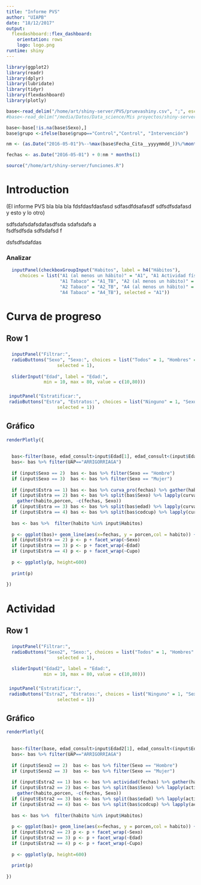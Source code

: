 ```yaml
---
title: "Informe PVS"
author: "UIAPB"
date: "18/12/2017"
output: 
  flexdashboard::flex_dashboard:
    orientation: rows
    logo: logo.png
runtime: shiny
---
```



```r
library(ggplot2)
library(readr)
library(dplyr)
library(lubridate)
library(tidyr)
library(flexdashboard)
library(plotly)

base<-read_delim("/home/art/shiny-server/PVS/pruevashiny.csv", ";", escape_double = FALSE, locale = locale(date_names = "es", date_format = " %d/%m/%Y"), trim_ws = TRUE)
#base<-read_delim("/media/Datos/Data_science/Mis proyectos/shiny-server/PVS/pruevashiny.csv", ";", escape_double = FALSE, locale = locale(date_names = "es", date_format = " %d/%m/%Y"), trim_ws = TRUE)

base<-base[!is.na(base$Sexo),]
base$grupo <-ifelse(base$grupo=="Control","Control", "Intervención")

nm <- (as.Date("2016-05-01")%--%max(base$Fecha_Cita__yyyymmdd_))%/%months(1)

fechas <- as.Date("2016-05-01") + 0:nm * months(1)

source("/home/art/shiny-server/funciones.R")

```

# Introduction {.sidebar}

(El informe PVS bla bla bla fdsfdasfdasfasd        sdfasdfdsafasdf
sdfsdfsdafasd     
y esto y lo otro) 


sdfsdafsdafsdafasdfsda  sdafsdafs a     
fsdfsdfsda sdfsdafsd f     

dsfsdfsdafdas



### Analizar  
```r
  inputPanel(checkboxGroupInput("Habitos", label = h4("Hábitos"), 
     choices = list("A1 (al menos un hábito)" = "A1", "A1 Actividad física" = "A1_AF", "A1 Dieta" = "A1_DT", 
                    "A1 Tabaco" = "A1_TB", "A2 (al menos un hábito)" = "A2", "A2 Actividad física" = "A2_AF", "A2 Dieta" = "A2_DT", 
                    "A2 Tabaco" = "A2_TB", "A4 (al menos un hábito)" = "A4", "A4 Actividad física" = "A4_AF", "A4 Dieta" = "A4_DT", 
                    "A4 Tabaco" = "A4_TB"), selected = "A1"))       
```



# Curva de progreso

## Row 1 {data-height=250}

### 
```r

  inputPanel("Filtrar:",
  radioButtons("Sexo", "Sexo:", choices = list("Todos" = 1, "Hombres" = 2, "Mujeres" = 3), 
                   selected = 1),
  
  sliderInput("Edad", label = "Edad:",
              min = 10, max = 80, value = c(10,80)))
```

### 
```r
     
 inputPanel("Estratificar:",
 radioButtons("Estra", "Estratos:", choices = list("Ninguno" = 1, "Sexo" = 2, "Edad" = 3, "Cupos" = 4), 
                   selected = 1))
```
  

## Gráfico  {data-height=500}
```r

renderPlotly({
  
  
  bas<-filter(base, edad_consult>input$Edad[1], edad_consult<(input$Edad[2]+1))
  bas<- bas %>% filter(UAP=="ARRIGORRIAGA")
  
  if (input$Sexo == 2)  bas <- bas %>% filter(Sexo == "Hombre")
  if (input$Sexo == 3)  bas <- bas %>% filter(Sexo == "Mujer")
  
  if (input$Estra == 1) bas <- bas %>% curva_pro(fechas) %>% gather(habito, porcen, -fechas)
  if (input$Estra == 2) bas <- bas %>% split(bas$Sexo) %>% lapply(curva_pro, fechas) %>% bind_rows(.id="Sexo") %>%  
    gather(habito,porcen, -c(fechas, Sexo))
  if (input$Estra == 3) bas <- bas %>% split(bas$edad) %>% lapply(curva_pro, fechas) %>% bind_rows(.id="Edad") %>% gather(habito, porcen, -c(fechas, Edad))
  if (input$Estra == 4) bas <- bas %>% split(bas$codcup) %>% lapply(curva_pro, fechas) %>% bind_rows(.id="Cupo") %>% gather(habito, porcen, -c(fechas, Cupo))
  
  bas <- bas %>%  filter(habito %in% input$Habitos)
  
  p <- ggplot(bas)+ geom_line(aes(x=fechas, y = porcen,col = habito)) + ylab("Porcentaje")
  if (input$Estra == 2) p <- p + facet_wrap(~Sexo)
  if (input$Estra == 3) p <- p + facet_wrap(~Edad)
  if (input$Estra == 4) p <- p + facet_wrap(~Cupo)
  
  p <- ggplotly(p, height=600)
  
  print(p)
  
})

```

# Actividad

## Row 1 {data-height=250}

### 
```r

  inputPanel("Filtrar:",
  radioButtons("Sexo2", "Sexo:", choices = list("Todos" = 1, "Hombres" = 2, "Mujeres" = 3), 
                   selected = 1),
  
  sliderInput("Edad2", label = "Edad:",
              min = 10, max = 80, value = c(10,80)))
```

### 
```r
     
 inputPanel("Estratificar:",
 radioButtons("Estra2", "Estratos:", choices = list("Ninguno" = 1, "Sexo" = 2, "Edad" = 3, "Cupos" = 4), 
                   selected = 1))
```
  

## Gráfico  {data-height=500}
```r

renderPlotly({
  
  
  bas<-filter(base, edad_consult>input$Edad2[1], edad_consult<(input$Edad2[2]+1))
  bas<- bas %>% filter(UAP=="ARRIGORRIAGA")
  
  if (input$Sexo2 == 2)  bas <- bas %>% filter(Sexo == "Hombre")
  if (input$Sexo2 == 3)  bas <- bas %>% filter(Sexo == "Mujer")
  
  if (input$Estra2 == 1) bas <- bas %>% actividad(fechas) %>% gather(habito, porcen, -fechas)
  if (input$Estra2 == 2) bas <- bas %>% split(bas$Sexo) %>% lapply(actividad, fechas) %>% bind_rows(.id="Sexo") %>%  
    gather(habito,porcen, -c(fechas, Sexo))
  if (input$Estra2 == 3) bas <- bas %>% split(bas$edad) %>% lapply(actividad, fechas) %>% bind_rows(.id="Edad") %>% gather(habito, porcen, -c(fechas, Edad))
  if (input$Estra2 == 4) bas <- bas %>% split(bas$codcup) %>% lapply(actividad, fechas) %>% bind_rows(.id="Cupo") %>% gather(habito, porcen, -c(fechas, Cupo))
  
  bas <- bas %>%  filter(habito %in% input$Habitos)
  
  p <- ggplot(bas)+ geom_line(aes(x=fechas, y = porcen,col = habito)) + ylab("N")
  if (input$Estra2 == 2) p <- p + facet_wrap(~Sexo)
  if (input$Estra2 == 3) p <- p + facet_wrap(~Edad)
  if (input$Estra2 == 4) p <- p + facet_wrap(~Cupo)
  
  p <- ggplotly(p, height=600)
  
  print(p)
  
})

```















